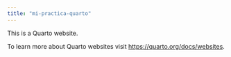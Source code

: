 ```yaml
---
title: "mi-practica-quarto"
---
```


This is a Quarto website.

To learn more about Quarto websites visit <https://quarto.org/docs/websites>.